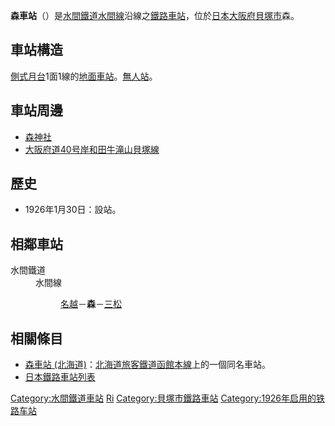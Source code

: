 {{noteTA
|T=zh-tw:森車站 (大阪府);zh-hk:森站 (大阪府); zh-cn:森站 (大阪府);
|1=zh-tw:森車站;zh-hk:森站; zh-cn:森站;
}}
{{日本車站資訊
|公司色 = skyblue
|文字色 = black
|站名 = 森站
|圖片 = Mori station Mizuma railway.jpg
|pxl = 250px
|圖片說明 = 森站
|日文原名 = 森
|平假名 = もり
|羅馬拼音 = Mori
|所在地 = [[大阪府|大阪府]][[貝塚市|貝塚市]]森47-7
|座標 = {{coord|34|24|51.67|N|135|22|54.47|E|}}
|車站構造 = [[地面車站|地面車站]]
|月台配置 = 側式 1面1線
|啟用年月日 = 1926年（[[大正|大正]]15年）1月30日
|廢站年月日 =
|乘客人數 =
|上下車人次 = 591
|統計年度 = 2010年<ref>{{PDFlink|[http://www.pref.osaka.jp/attach/3355/00093411/tn2011n090.pdf 大阪府統計年鑑（平成23年）]}}</ref>
|轉車 =
|備註 = [[無人站|無人站]]
|adjacent = {{Adjacent stations|system=水間鐵道|line=水間線|left=名越|right=三松|note-left=1.1km|note-mid=距離[[貝塚站_(大阪府)|貝塚]]4.3km|note-right=0.4km}}
}}
'''森車站'''（{{jpn|j=森駅|hg=もりえき|rm=Mori eki|f=y}}）是[[水間鐵道|水間鐵道]][[水間線|水間線]]沿線之[[鐵路車站|鐵路車站]]，位於[[日本|日本]][[大阪府|大阪府]][[貝塚市|貝塚市]]森。 

==車站構造==
[[側式月台|側式月台]]1面1線的[[地面車站|地面車站]]。[[無人站|無人站]]。

==車站周邊==
*[[森神社|森神社]] 
*[[大阪府道40号岸和田牛滝山貝塚線|大阪府道40号岸和田牛滝山貝塚線]]  

==歷史==
*1926年1月30日：設站。

==相鄰車站==
;水間鐵道
:水間線
::[[名越站|名越]]－'''森'''－[[三松站_(大阪府)|三松]]

==相關條目==
*[[森車站_(北海道)|森車站 (北海道)]]：[[北海道旅客鐵道|北海道旅客鐵道]][[函館本線|函館本線]]上的一個同名車站。
*[[日本鐵路車站列表|日本鐵路車站列表]]

{{水間線}}
{{Japan-rail-stub}}

{{DEFAULTSORT:Mori}}
[[Category:水間鐵道車站|Category:水間鐵道車站]]
[[Category:日本鐵路車站_Mo|Ri]]
[[Category:貝塚市鐵路車站|Category:貝塚市鐵路車站]]
[[Category:1926年启用的铁路车站|Category:1926年启用的铁路车站]]